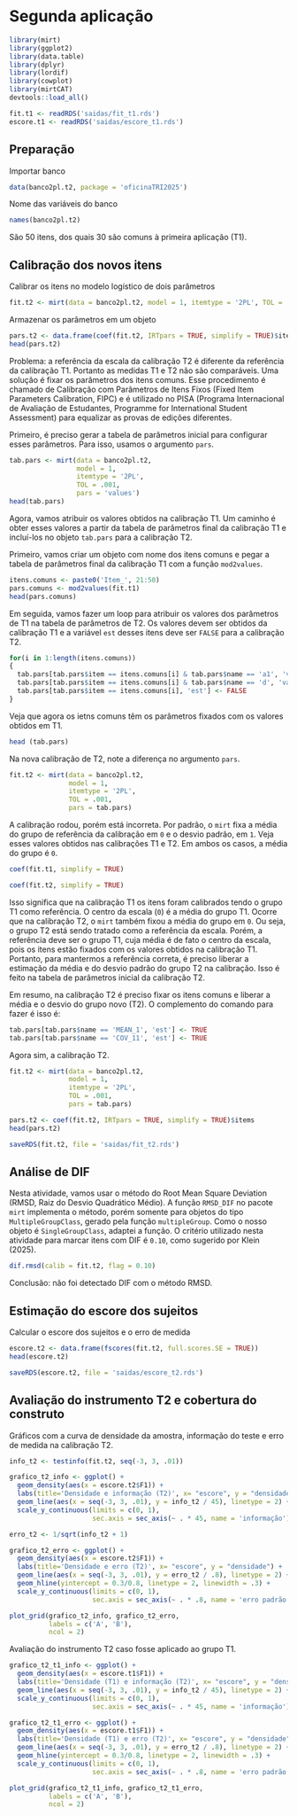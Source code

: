 # Segunda aplicação

```r
library(mirt)
library(ggplot2)
library(data.table)
library(dplyr)
library(lordif)
library(cowplot)
library(mirtCAT)
devtools::load_all()

fit.t1 <- readRDS('saidas/fit_t1.rds')
escore.t1 <- readRDS('saidas/escore_t1.rds')
```

## Preparação

Importar banco

```r
data(banco2pl.t2, package = 'oficinaTRI2025')
```

Nome das variáveis do banco

```r
names(banco2pl.t2)
```

São 50 itens, dos quais 30 são comuns à primeira aplicação (T1).

## Calibração dos novos itens

Calibrar os itens no modelo logístico de dois parâmetros

```r
fit.t2 <- mirt(data = banco2pl.t2, model = 1, itemtype = '2PL', TOL = .001)
```
Armazenar os parâmetros em um objeto

```r
pars.t2 <- data.frame(coef(fit.t2, IRTpars = TRUE, simplify = TRUE)$items)
head(pars.t2)
```

Problema: a referência da escala da calibração T2 é diferente da referência da calibração T1. Portanto as medidas T1 e T2 não são comparáveis. Uma solução é fixar os parâmetros dos itens comuns. Esse procedimento é chamado de Calibração com Parâmetros de Itens Fixos (Fixed Item Parameters Calibration, FIPC) e é utilizado no PISA (Programa Internacional de Avaliação de Estudantes, Programme for International Student Assessment) para equalizar as provas de edições diferentes.

Primeiro, é preciso gerar a tabela de parâmetros inicial para configurar esses parâmetros. Para isso, usamos o argumento `pars`.

```r
tab.pars <- mirt(data = banco2pl.t2,
                 model = 1,
                 itemtype = '2PL',
                 TOL = .001,
                 pars = 'values')
head(tab.pars)
```

Agora, vamos atribuir os valores obtidos na calibração T1. Um caminho é obter esses valores a partir da tabela de parâmetros final da calibração T1 e incluí-los no objeto `tab.pars` para a calibração T2.

Primeiro, vamos criar um objeto com nome dos itens comuns e pegar a tabela de parâmetros final da calibração T1 com a função `mod2values`.

```r
itens.comuns <- paste0('Item_', 21:50)
pars.comuns <- mod2values(fit.t1)
head(pars.comuns)
```

Em seguida, vamos fazer um loop para atribuir os valores dos parâmetros de T1 na tabela de parâmetros de T2. Os valores devem ser obtidos da calibração T1 e a variável `est` desses itens deve ser `FALSE` para a calibração T2.

```r
for(i in 1:length(itens.comuns))
{
  tab.pars[tab.pars$item == itens.comuns[i] & tab.pars$name == 'a1', 'value'] <- pars.comuns[pars.comuns$item == itens.comuns[i] & pars.comuns$name == 'a1', 'value']
  tab.pars[tab.pars$item == itens.comuns[i] & tab.pars$name == 'd', 'value'] <- pars.comuns[pars.comuns$item == itens.comuns[i] & pars.comuns$name == 'd', 'value']
  tab.pars[tab.pars$item == itens.comuns[i], 'est'] <- FALSE
}
```

Veja que agora os ietns comuns têm os parâmetros fixados com os valores obtidos em T1.

```r
head (tab.pars)
```

Na nova calibração de T2, note a diferença no argumento `pars`.

```r
fit.t2 <- mirt(data = banco2pl.t2,
               model = 1,
               itemtype = '2PL',
               TOL = .001,
               pars = tab.pars)
```
A calibração rodou, porém está incorreta. Por padrão, o `mirt` fixa a média do grupo de referência da calibração em `0` e o desvio padrão, em `1`. Veja esses valores obtidos nas calibrações T1 e T2. Em ambos os casos, a média do grupo é `0`.

```r
coef(fit.t1, simplify = TRUE)
```
```r
coef(fit.t2, simplify = TRUE)
```

Isso significa que na calibração T1 os itens foram calibrados tendo o grupo T1 como referência. O centro da escala (`0`) é a média do grupo T1. Ocorre que na calibração T2, o `mirt` também fixou a média do grupo em `0`. Ou seja, o grupo T2 está sendo tratado como a referência da escala. Porém, a referência deve ser o grupo T1, cuja média é de fato o centro da escala, pois os itens estão fixados com os valores obtidos na calibração T1. Portanto, para mantermos a referência correta, é preciso liberar a estimação da média e do desvio padrão do grupo T2 na calibração. Isso é feito na tabela de parâmetros inicial da calibração T2.

Em resumo, na calibração T2 é preciso fixar os itens comuns e liberar a média e o desvio do grupo novo (T2). O complemento do comando para fazer é isso é:

```r

tab.pars[tab.pars$name == 'MEAN_1', 'est'] <- TRUE
tab.pars[tab.pars$name == 'COV_11', 'est'] <- TRUE

```

Agora sim, a calibração T2.
```r
fit.t2 <- mirt(data = banco2pl.t2,
               model = 1,
               itemtype = '2PL',
               TOL = .001,
               pars = tab.pars)

pars.t2 <- coef(fit.t2, IRTpars = TRUE, simplify = TRUE)$items
head(pars.t2)
```


```r
saveRDS(fit.t2, file = 'saidas/fit_t2.rds')
```

## Análise de DIF

Nesta atividade, vamos usar o método do Root Mean Square Deviation (RMSD, Raiz do Desvio Quadrático Médio). A função `RMSD_DIF` no pacote `mirt` implementa o método, porém somente para objetos do tipo `MultipleGroupClass`, gerado pela função `multipleGroup`. Como o nosso objeto é `SingleGroupClass`, adaptei a função. O critério utilizado nesta atividade para marcar itens com DIF é `0.10`, como sugerido por Klein (2025).

```r
dif.rmsd(calib = fit.t2, flag = 0.10)
```

Conclusão: não foi detectado DIF com o método RMSD.

## Estimação do escore dos sujeitos

Calcular o escore dos sujeitos e o erro de medida

```r
escore.t2 <- data.frame(fscores(fit.t2, full.scores.SE = TRUE))
head(escore.t2)
```

```r
saveRDS(escore.t2, file = 'saidas/escore_t2.rds')
```

## Avaliação do instrumento T2 e cobertura do construto

Gráficos com a curva de densidade da amostra, informação do teste e erro de medida na calibração T2.

```r

info_t2 <- testinfo(fit.t2, seq(-3, 3, .01))

grafico_t2_info <- ggplot() +
  geom_density(aes(x = escore.t2$F1)) +
  labs(title='Densidade e informação (T2)', x= "escore", y = "densidade") +
  geom_line(aes(x = seq(-3, 3, .01), y = info_t2 / 45), linetype = 2) +
  scale_y_continuous(limits = c(0, 1),
                     sec.axis = sec_axis(~ . * 45, name = 'informação'))

erro_t2 <- 1/sqrt(info_t2 + 1)

grafico_t2_erro <- ggplot() +
  geom_density(aes(x = escore.t2$F1)) +
  labs(title='Densidade e erro (T2)', x= "escore", y = "densidade") +
  geom_line(aes(x = seq(-3, 3, .01), y = erro_t2 / .8), linetype = 2) +
  geom_hline(yintercept = 0.3/0.8, linetype = 2, linewidth = .3) +
  scale_y_continuous(limits = c(0, 1),
                     sec.axis = sec_axis(~ . * .8, name = 'erro padrão'))

plot_grid(grafico_t2_info, grafico_t2_erro,
          labels = c('A', 'B'),
          ncol = 2)

```

Avaliação do instrumento T2 caso fosse aplicado ao grupo T1.

```r

grafico_t2_t1_info <- ggplot() +
  geom_density(aes(x = escore.t1$F1)) +
  labs(title='Densidade (T1) e informação (T2)', x= "escore", y = "densidade") +
  geom_line(aes(x = seq(-3, 3, .01), y = info_t2 / 45), linetype = 2) +
  scale_y_continuous(limits = c(0, 1),
                     sec.axis = sec_axis(~ . * 45, name = 'informação'))

grafico_t2_t1_erro <- ggplot() +
  geom_density(aes(x = escore.t1$F1)) +
  labs(title='Densidade (T1) e erro (T2)', x= "escore", y = "densidade") +
  geom_line(aes(x = seq(-3, 3, .01), y = erro_t2 / .8), linetype = 2) +
  geom_hline(yintercept = 0.3/0.8, linetype = 2, linewidth = .3) +
  scale_y_continuous(limits = c(0, 1),
                     sec.axis = sec_axis(~ . * .8, name = 'erro padrão'))

plot_grid(grafico_t2_t1_info, grafico_t2_t1_erro,
          labels = c('A', 'B'),
          ncol = 2)

```


